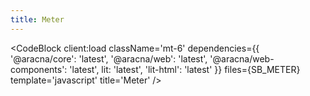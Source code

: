 ```yaml
---
title: Meter
---
```



<MeterComponentBlock client:load />

<CodeBlock
  client:load
  className='mt-6'
  dependencies={{
    '@aracna/core': 'latest',
    '@aracna/web': 'latest',
    '@aracna/web-components': 'latest',
    lit: 'latest',
    'lit-html': 'latest'
  }}
  files={SB_METER}
  template='javascript'
  title='Meter'
/>
